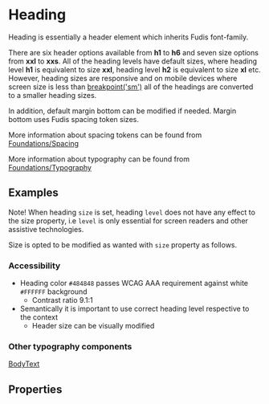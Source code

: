 
<Meta title="Components/Typography/Heading" />

# Heading

Heading is essentially a header element which inherits Fudis font-family.

There are six header options available from **h1** to **h6** and seven size options from **xxl** to **xxs**. All of the heading levels have default sizes, where heading level **h1** is equivalent to size **xxl**, heading level **h2** is equivalent to size **xl** etc. However, heading sizes are responsive and on mobile devices where screen size is less than [breakpoint('sm')](/docs/foundations-breakpoints--documentation#breakpoint-mixins) all of the headings are converted to a smaller heading sizes.

In addition, default margin bottom can be modified if needed. Margin bottom uses Fudis spacing token sizes.

More information about spacing tokens can be found from [Foundations/Spacing](/docs/foundations-spacing--documentation)

More information about typography can be found from [Foundations/Typography](/docs/foundations-typography--documentation)

## Examples

Note! When heading `size` is set, heading `level` does not have any effect to the size property, i.e `level` is only essential for screen readers and other assistive technologies.

Size is opted to be modified as wanted with `size` property as follows.

<Canvas of={HeadingStories.AllVariants}></Canvas>

### Accessibility

- Heading color `#484848` passes WCAG AAA requirement against white `#FFFFFF` background
  - Contrast ratio 9.1:1
- Semantically it is important to use correct heading level respective to the context
  - Header size can be visually modified

### Other typography components

[BodyText](/docs/components-typography-body-text--documentation)

## Properties

<ArgTypes of={HeadingComponent} />
